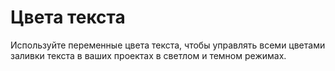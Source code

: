 

<Meta title='Foundations/Theme/Text' />

# Цвета текста

Используйте переменные цвета текста, чтобы управлять всеми цветами заливки текста в ваших проектах в светлом и темном режимах.

<ThemeColorsTable section="text" />
